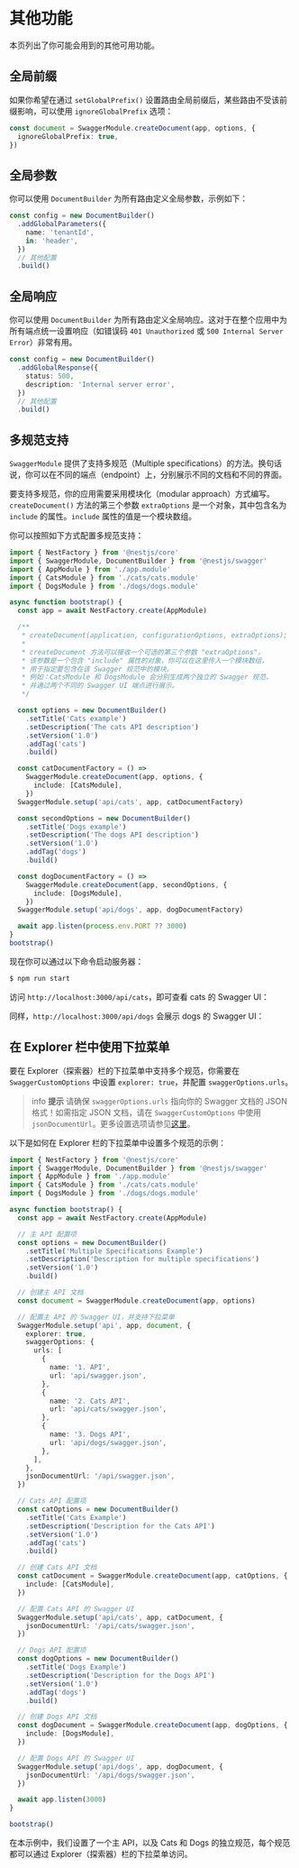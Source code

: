 
# 其他功能

本页列出了你可能会用到的其他可用功能。

## 全局前缀

如果你希望在通过 `setGlobalPrefix()` 设置路由全局前缀后，某些路由不受该前缀影响，可以使用 `ignoreGlobalPrefix` 选项：

```ts
const document = SwaggerModule.createDocument(app, options, {
  ignoreGlobalPrefix: true,
})
```

## 全局参数

你可以使用 `DocumentBuilder` 为所有路由定义全局参数，示例如下：

```ts
const config = new DocumentBuilder()
  .addGlobalParameters({
    name: 'tenantId',
    in: 'header',
  })
  // 其他配置
  .build()
```

## 全局响应

你可以使用 `DocumentBuilder` 为所有路由定义全局响应。这对于在整个应用中为所有端点统一设置响应（如错误码 `401 Unauthorized` 或 `500 Internal Server Error`）非常有用。

```ts
const config = new DocumentBuilder()
  .addGlobalResponse({
    status: 500,
    description: 'Internal server error',
  })
  // 其他配置
  .build()
```

## 多规范支持

`SwaggerModule` 提供了支持多规范（Multiple specifications）的方法。换句话说，你可以在不同的端点（endpoint）上，分别展示不同的文档和不同的界面。

要支持多规范，你的应用需要采用模块化（modular approach）方式编写。`createDocument()` 方法的第三个参数 `extraOptions` 是一个对象，其中包含名为 `include` 的属性。`include` 属性的值是一个模块数组。

你可以按照如下方式配置多规范支持：

```ts
import { NestFactory } from '@nestjs/core'
import { SwaggerModule, DocumentBuilder } from '@nestjs/swagger'
import { AppModule } from './app.module'
import { CatsModule } from './cats/cats.module'
import { DogsModule } from './dogs/dogs.module'

async function bootstrap() {
  const app = await NestFactory.create(AppModule)

  /**
   * createDocument(application, configurationOptions, extraOptions);
   *
   * createDocument 方法可以接收一个可选的第三个参数 "extraOptions"，
   * 该参数是一个包含 "include" 属性的对象，你可以在这里传入一个模块数组，
   * 用于指定要包含在该 Swagger 规范中的模块。
   * 例如：CatsModule 和 DogsModule 会分别生成两个独立的 Swagger 规范，
   * 并通过两个不同的 Swagger UI 端点进行展示。
   */

  const options = new DocumentBuilder()
    .setTitle('Cats example')
    .setDescription('The cats API description')
    .setVersion('1.0')
    .addTag('cats')
    .build()

  const catDocumentFactory = () =>
    SwaggerModule.createDocument(app, options, {
      include: [CatsModule],
    })
  SwaggerModule.setup('api/cats', app, catDocumentFactory)

  const secondOptions = new DocumentBuilder()
    .setTitle('Dogs example')
    .setDescription('The dogs API description')
    .setVersion('1.0')
    .addTag('dogs')
    .build()

  const dogDocumentFactory = () =>
    SwaggerModule.createDocument(app, secondOptions, {
      include: [DogsModule],
    })
  SwaggerModule.setup('api/dogs', app, dogDocumentFactory)

  await app.listen(process.env.PORT ?? 3000)
}
bootstrap()
```

现在你可以通过以下命令启动服务器：

```bash
$ npm run start
```

访问 `http://localhost:3000/api/cats`，即可查看 cats 的 Swagger UI：

<DocImage src={swaggerCatsImage} alt="Swagger Cats" />

同样，`http://localhost:3000/api/dogs` 会展示 dogs 的 Swagger UI：

<DocImage src={swaggerDogsImage} alt="Swagger Dogs" />

## 在 Explorer 栏中使用下拉菜单

要在 Explorer（探索器）栏的下拉菜单中支持多个规范，你需要在 `SwaggerCustomOptions` 中设置 `explorer: true`，并配置 `swaggerOptions.urls`。

> info **提示**
> 请确保 `swaggerOptions.urls` 指向你的 Swagger 文档的 JSON 格式！如需指定 JSON 文档，请在 `SwaggerCustomOptions` 中使用 `jsonDocumentUrl`。更多设置选项请参见[这里](/openapi/introduction#setup-options)。

以下是如何在 Explorer 栏的下拉菜单中设置多个规范的示例：

```ts
import { NestFactory } from '@nestjs/core'
import { SwaggerModule, DocumentBuilder } from '@nestjs/swagger'
import { AppModule } from './app.module'
import { CatsModule } from './cats/cats.module'
import { DogsModule } from './dogs/dogs.module'

async function bootstrap() {
  const app = await NestFactory.create(AppModule)

  // 主 API 配置项
  const options = new DocumentBuilder()
    .setTitle('Multiple Specifications Example')
    .setDescription('Description for multiple specifications')
    .setVersion('1.0')
    .build()

  // 创建主 API 文档
  const document = SwaggerModule.createDocument(app, options)

  // 配置主 API 的 Swagger UI，并支持下拉菜单
  SwaggerModule.setup('api', app, document, {
    explorer: true,
    swaggerOptions: {
      urls: [
        {
          name: '1. API',
          url: 'api/swagger.json',
        },
        {
          name: '2. Cats API',
          url: 'api/cats/swagger.json',
        },
        {
          name: '3. Dogs API',
          url: 'api/dogs/swagger.json',
        },
      ],
    },
    jsonDocumentUrl: '/api/swagger.json',
  })

  // Cats API 配置项
  const catOptions = new DocumentBuilder()
    .setTitle('Cats Example')
    .setDescription('Description for the Cats API')
    .setVersion('1.0')
    .addTag('cats')
    .build()

  // 创建 Cats API 文档
  const catDocument = SwaggerModule.createDocument(app, catOptions, {
    include: [CatsModule],
  })

  // 配置 Cats API 的 Swagger UI
  SwaggerModule.setup('api/cats', app, catDocument, {
    jsonDocumentUrl: '/api/cats/swagger.json',
  })

  // Dogs API 配置项
  const dogOptions = new DocumentBuilder()
    .setTitle('Dogs Example')
    .setDescription('Description for the Dogs API')
    .setVersion('1.0')
    .addTag('dogs')
    .build()

  // 创建 Dogs API 文档
  const dogDocument = SwaggerModule.createDocument(app, dogOptions, {
    include: [DogsModule],
  })

  // 配置 Dogs API 的 Swagger UI
  SwaggerModule.setup('api/dogs', app, dogDocument, {
    jsonDocumentUrl: '/api/dogs/swagger.json',
  })

  await app.listen(3000)
}

bootstrap()
```

在本示例中，我们设置了一个主 API，以及 Cats 和 Dogs 的独立规范，每个规范都可以通过 Explorer（探索器）栏的下拉菜单访问。

